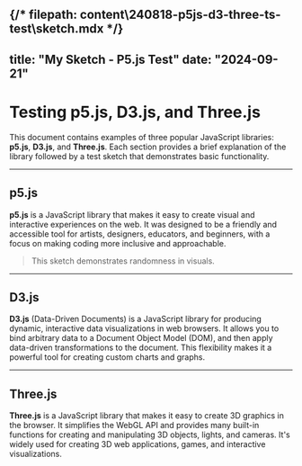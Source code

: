 {/* filepath: content\240818-p5js-d3-three-ts-test\sketch.mdx */}
---
title: "My Sketch - P5.js Test"
date: "2024-09-21"
---


# Testing p5.js, D3.js, and Three.js

This document contains examples of three popular JavaScript libraries: **p5.js**, **D3.js**, and **Three.js**. Each section provides a brief explanation of the library followed by a test sketch that demonstrates basic functionality.

---

## p5.js

**p5.js** is a JavaScript library that makes it easy to create visual and interactive experiences on the web. It was designed to be a friendly and accessible tool for artists, designers, educators, and beginners, with a focus on making coding more inclusive and approachable.

<Sketch type="p5" src="240818-p5js-d3-three-ts-test/p5jtest.js" id="p5jtest" />

> This sketch demonstrates randomness in visuals.

---

## D3.js

**D3.js** (Data-Driven Documents) is a JavaScript library for producing dynamic, interactive data visualizations in web browsers. It allows you to bind arbitrary data to a Document Object Model (DOM), and then apply data-driven transformations to the document. This flexibility makes it a powerful tool for creating custom charts and graphs.

<Sketch type="d3" src="240818-p5js-d3-three-ts-test/d3test.js" id="d3-chart-circle" />

---

## Three.js

**Three.js** is a JavaScript library that makes it easy to create 3D graphics in the browser. It simplifies the WebGL API and provides many built-in functions for creating and manipulating 3D objects, lights, and cameras. It's widely used for creating 3D web applications, games, and interactive visualizations.

<Sketch type="three" src="240818-p5js-d3-three-ts-test/threetest.js" id="threetest" />
